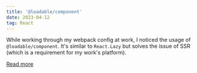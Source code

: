 ```yaml
---
title: '@loadable/component'
date: 2023-04-12
tag: React
---
```


While working through my webpack config at work, I noticed the usage of
`@loadable/component`. It's similar to `React.Lazy` but solves the issue of SSR
(which is a requirement for my work's platform).

[Read more](https://www.npmjs.com/package/@loadable/component)
